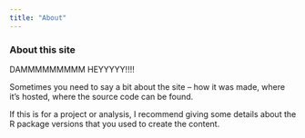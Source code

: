 ```yaml
---
title: "About"
---
```


### About this site

DAMMMMMMMMM HEYYYYY!!!!

Sometimes you need to say a bit about the site -- how it was made, where it's hosted, where the source code can be found. 

If this is for a project or analysis, I recommend giving some details about the R package versions that you used to create the content. 